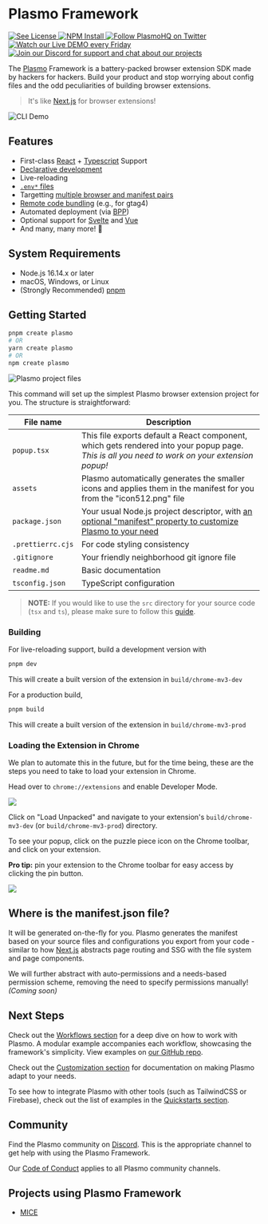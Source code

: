 # Plasmo Framework

<span className="flex flex-1 gap-1">
  <a
    aria-label="License"
    href="https://github.com/PlasmoHQ/plasmo/blob/main/license">
    <img alt="See License" src="https://img.shields.io/npm/l/plasmo" />
  </a>
  <a aria-label="NPM" href="https://www.npmjs.com/package/plasmo">
    <img alt="NPM Install" src="https://img.shields.io/npm/v/plasmo?logo=npm" />
  </a>
  <a aria-label="Twitter" href="https://www.twitter.com/plasmohq">
    <img
      alt="Follow PlasmoHQ on Twitter"
      src="https://img.shields.io/twitter/follow/plasmohq?logo=twitter"
    />
  </a>
  <a aria-label="Twitch Stream" href="https://www.twitch.tv/plasmohq">
    <img
      alt="Watch our Live DEMO every Friday"
      src="https://img.shields.io/twitch/status/plasmohq?logo=twitch&logoColor=white"
    />
  </a>
  <a aria-label="Discord" href="https://www.plasmo.com/s/d">
    <img
      alt="Join our Discord for support and chat about our projects"
      src="https://img.shields.io/discord/946290204443025438?logo=discord&logoColor=white"
    />
  </a>
</span>

The [Plasmo](https://www.plasmo.com/) Framework is a battery-packed browser extension SDK made by hackers for hackers. Build your product and stop worrying about config files and the odd peculiarities of building browser extensions.

> It's like [Next.js](https://nextjs.org/) for browser extensions!

![CLI Demo](https://www.plasmo.com/assets/plasmo-cli-demo.gif)

## Features

- First-class [React](https://reactjs.org/) + [Typescript](https://www.typescriptlang.org/) Support
- [Declarative development](/#where-is-the-manifestjson-file)
- Live-reloading
- [`.env*` files](/workflows/env)
- Targetting [multiple browser and manifest pairs](workflows#--target-flag)
- [Remote code bundling](/workflows/remote-code) (e.g., for gtag4)
- Automated deployment (via [BPP](/workflows/submit))
- Optional support for [Svelte](https://github.com/PlasmoHQ/with-svelte) and [Vue](https://github.com/PlasmoHQ/with-vue)
- And many, many more! 🚀

## System Requirements

- Node.js 16.14.x or later
- macOS, Windows, or Linux
- (Strongly Recommended) [pnpm](https://pnpm.io/)

## Getting Started

```sh
pnpm create plasmo
# OR
yarn create plasmo
# OR
npm create plasmo
```

![Plasmo project files](/screenshots/file_structure.png)

This command will set up the simplest Plasmo browser extension project for you. The structure is straightforward:

| File name         | Description                                                                                                                                            |
| ----------------- | ------------------------------------------------------------------------------------------------------------------------------------------------------ |
| `popup.tsx`       | This file exports default a React component, which gets rendered into your popup page. _This is all you need to work on your extension popup!_         |
| `assets`          | Plasmo automatically generates the smaller icons and applies them in the manifest for you from the "icon512.png" file                                  |
| `package.json`    | Your usual Node.js project descriptor, with [an optional "manifest" property to customize Plasmo to your need](/customization#overriding-the-manifest) |
| `.prettierrc.cjs` | For code styling consistency                                                                                                                           |
| `.gitignore`      | Your friendly neighborhood git ignore file                                                                                                             |
| `readme.md`       | Basic documentation                                                                                                                                    |
| `tsconfig.json`   | TypeScript configuration                                                                                                                               |

> **NOTE:** If you would like to use the `src` directory for your source code (`tsx` and `ts`), please make sure to follow this [guide](/customization#using-src-directory-for-source-code).

### Building

For live-reloading support, build a development version with

```sh
pnpm dev
```

This will create a built version of the extension in `build/chrome-mv3-dev`

For a production build,

```sh
pnpm build
```

This will create a built version of the extension in `build/chrome-mv3-prod`

### Loading the Extension in Chrome

We plan to automate this in the future, but for the time being, these are the steps you need to take to load your extension in Chrome.

Head over to `chrome://extensions` and enable Developer Mode.

![](/screenshots/developer_mode.png)

Click on "Load Unpacked" and navigate to your extension's `build/chrome-mv3-dev` (or `build/chrome-mv3-prod`) directory.

To see your popup, click on the puzzle piece icon on the Chrome toolbar, and click on your extension.

**Pro tip:** pin your extension to the Chrome toolbar for easy access by clicking the pin button.

![](/screenshots/popup_example.png)

## Where is the manifest.json file?

It will be generated on-the-fly for you. Plasmo generates the manifest based on your source files and configurations you export from your code - similar to how [Next.js](https://nextjs.org/) abstracts page routing and SSG with the file system and page components.

We will further abstract with auto-permissions and a needs-based permission scheme, removing the need to specify permissions manually! _(Coming soon)_

## Next Steps

Check out the [Workflows section](./workflows) for a deep dive on how to work with Plasmo. A modular example accompanies each workflow, showcasing the framework's simplicity. View examples on [our GitHub repo](https://github.com/PlasmoHQ/examples).

Check out the [Customization section](./customization) for documentation on making Plasmo adapt to your needs.

To see how to integrate Plasmo with other tools (such as TailwindCSS or Firebase), check out the list of examples in the [Quickstarts section](./quickstarts).

## Community

Find the Plasmo community on [Discord](https://www.plasmo.com/s/d). This is the appropriate channel to get help with using the Plasmo Framework.

Our [Code of Conduct](https://github.com/PlasmoHQ/plasmo/blob/main/.github/CODE_OF_CONDUCT.md) applies to all Plasmo community channels.

## Projects using Plasmo Framework

- [MICE](https://github.com/PlasmoHQ/mice)
